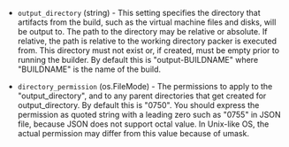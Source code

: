 <!-- Code generated from the comments of the OutputConfig struct in builder/vsphere/common/output_config.go; DO NOT EDIT MANUALLY -->

- `output_directory` (string) - This setting specifies the directory that
  artifacts from the build, such as the virtual machine files and disks,
  will be output to. The path to the directory may be relative or
  absolute. If relative, the path is relative to the working directory
  packer is executed from. This directory must not exist or, if
  created, must be empty prior to running the builder. By default this is
  "output-BUILDNAME" where "BUILDNAME" is the name of the build.

- `directory_permission` (os.FileMode) - The permissions to apply to the "output_directory", and to any parent
  directories that get created for output_directory.  By default this is
  "0750". You should express the permission as quoted string with a
  leading zero such as "0755" in JSON file, because JSON does not support
  octal value. In Unix-like OS, the actual permission may differ from
  this value because of umask.
